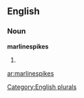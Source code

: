 
==English==

===Noun===
'''marlinespikes'''

# {{plural of|[[marlinespike]]}}

[[Category:English plurals]]

[[ar:marlinespikes]]